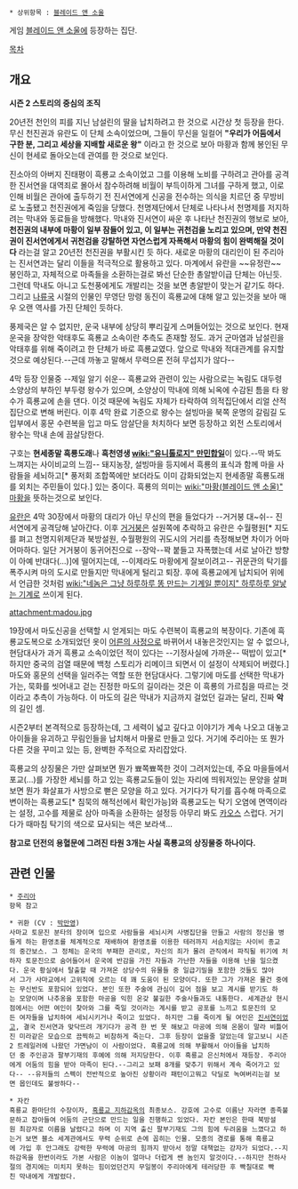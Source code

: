  * 상위항목 : [[블레이드 앤 소울]]

게임 [[블레이드 앤 소울]]에 등장하는 집단.

[[목차]]

== 개요 ==

{{{#!html
<div style="border: 3px solid Orange;padding:10px;margin-bottom:0px"><b style="font-size:18px">주의! 내용 누설이 있습니다.</b>

본 항목과 하위 항목은 작품의 줄거리나 결말, 반전 요소를 설명하고 있습니다.
작품의 내용 누설을 원하지 않는다면 이 문서를 닫아 주세요.
</div>}}}

'''시즌 2 스토리의 중심의 조직'''

20년전 천인의 피를 지닌 남설린의 딸을 납치하려고 한 것으로 시간상 첫 등장을 한다. 무신 천진권과 유란도 이 단체 소속이었으며, 그들이 무신을 일컬어 '''"우리가 어둠에서 구한 분, 그리고 세상을 지배할 새로운 왕"''' 이라고 한 것으로 보아 마황과 함께 봉인된 무신이 현세로 돌아오는데 관여를 한 것으로 보인다. 

진소아의 아버지 진태평이 흑룡교 소속이었고 그를 이용해 노비를 구하려고 관아를 공격한 진서연을 대역죄로 몰아서 참수하려해 비월이 부득이하게 그녀를 구하게 했고, 이로 인해 비월은 관아에 출두하기 전 진서연에게 신공을 전수하는 의식을 치르던 중 무방비로 노출됐고 천진권에게 죽임을 당했다. 천명제단에서 단체로 나타나서 천명제를 저지하려는 막내와 동료들을 방해했다. 막내와 진서연이 싸운 후 나타난 천진권의 행보로 보아, '''천진권의 내부에 마황이 일부 잠들어 있고, 이 일부는 귀천검을 노리고 있으며, 만약 천진권이 진서연에게서 귀천검을 강탈하면 자연스럽게 자폭해서 마황의 힘이 완벽해질 것이다''' 라는걸 알고 20년전 천진권을 부활시킨 듯 하다. 새로운 마황의 대리인이 된 주리아는 진서연과는 달리 이들을 적극적으로 활용하고 있다. 마계에서 유란을 ~~유정란~~ 봉인하고, 자체적으로 마족들을 소환하는걸로 봐선 단순한 총알받이급 단체는 아닌듯. 그런데 막내도 아니고 도천풍에게도 개발리는 것을 보면 총알받이 맞는거 같기도 하다. 그리고 [[나류국]] 시절의 인물인 무영단 망령 동진이 흑룡교에 대해 알고 있는것을 보아 매우 오랜 역사를 가진 단체인 듯하다. 

풍제국은 알 수 없지만, 운국 내부에 상당히 뿌리깊게 스며들어있는 것으로 보인다. 현재 운국을 장악한 악태후도 흑룡교 소속이란 추측도 존재할 정도. 과거 군마염과 남설린을 악태후를 위해 죽이려고 한 단체가 바로 흑룡교였다. 앞으로 막내와 적대관계를 유지할 것으로 예상된다.--근데 까놓고 말해서 무력으론 전혀 무섭지가 않다--

4막 등장 인물중 --제일 알기 쉬운-- 흑룡교와 관련이 있는 사람으로는 녹림도 대두령 소양상의 부하인 부두령 왕수가 있으며, 소양상이 막내에 의해 뇌옥에 수감된 틈을 타 왕수가 흑룡교에 손을 댄다. 이것 때문에 녹림도 자체가 타락하여 의적집단에서 리얼 산적집단으로 변해 버린다. 이후 4막 완료 기준으로 왕수는 설빙마을 북쪽 운명의 갈림길 도입부에서 홍문 수련복을 입고 마도 암살단을 처치하다 보면 등장하고 외전 스토리에서 왕수는 막내 손에 끔살당한다.

구호는 '''현세종말 흑룡도래'''나 '''흑천영생 [[wiki:"유니톨로지" 만민합일]]'''이 있다.--딱 봐도 느껴지는 사이비교의 느낌-- 돼지농장, 설빙마을 등지에서 흑룡의 표식과 함께 마을 사람들을 세뇌하고[* 풍저회 조합쪽에만 보더라도 이미 감화되었는지 현세종말 흑룡도래를 외치는 주민들이 있다.] 있는 중이다. 흑룡의 의미는 [[wiki:"마황(블레이드 앤 소울)" 마황]]을 뜻하는것으로 보인다.

[[유란]]은 4막 30장에서 마황의 대리가 아닌 무신의 편을 들었다가 --거거붕 대~쉬-- 진서연에게 공격당해 날아간다. 이후 [[거거붕]]은 설원쪽에 추락하고 유란은 수월평원[* 지도를 펴고 천명지위제단과 북방설원, 수월평원의 귀도시의 거리를 측정해보면 차이가 어마어마하다. 일단 거거붕이 동귀어진으로 --장악--꽉 붙들고 자폭했는데 서로 날아간 방향이 아예 반대다(...)]에 떨어지는데, --이제라도 마황에게 잘보이려고-- 귀문관의 탁기를 폭주시켜 마의 도시로 만들지만 막내에게 털리고 퇴장. 후에 흑룡교에게 납치되어 위에서 언급한 것처럼 [[wiki:"네놈은 그냥 하루하루 똥 만드는 기계일 뿐이지" 하루하루 알낳는 기계]]로 쓰이게 된다.

attachment:madou.jpg

19장에서 마도신공을 선택할 시 얻게되는 마도 수련복이 흑룡교의 복장이다. 기존에 흑룡교도복으로 소개되었던 옷이 [[어른의 사정]]으로 바뀌어서 내놓은것인지는 알 수 없으나, 현담대사가 과거 흑룡교 소속이었던 적이 있다는 --기정사실에 가까운-- 떡밥이 있고[* 하지만 중국의 검열 때문에 백청 스토리가 리메이크 되면서 이 설정이 삭제되어 버렸다.] 마도와 홍문의 선택을 일러주는 역할 또한 현담대사다. 그렇기에 마도를 선택한 막내가 가는, 묵화를 씻어내고 걷는 진정한 마도의 길이라는 것은 이 흑룡의 가르침을 따르는 것이라고 추측이 가능하다. 이 마도의 길은 막내가 지금까지 걸었던 길과는 달리, 진짜 '''악'''의 길인 셈.

시즌2부터 본격적으로 등장하는데, 그 세력이 넓고 깊다고 이야기가 계속 나오고 대놓고 아이들을 유괴하고 무림인들을 납치해서 마물로 만들고 있다. 거기에 주리아는 또 뭔가 다른 것을 꾸미고 있는 등, 완벽한 주적으로 자리잡았다. 

흑룡교의 상징물은 가만 살펴보면 뭔가 뾰쪽뾰쪽한 것이 그려저있는데, 주요 마을들에서 포교(...)를 가장한 세뇌를 하고 있는 흑룡교도들이 있는 자리에 띄워저있는 문양을 살펴보면 뭔가 화살표가 사방으로 뻗은 모양을 하고 있다. 거기다가 탁기를 흡수해 마족으로 변이하는 흑룡교도[* 침묵의 해적선에서 확인가능]와 흑룡교도는 탁기 오염에 면역이라는 설정, 고수를 제물로 삼아 마족을 소환하는 설정등 아무리 봐도 [[카오스]] 스럽다. 거기다가 때마침 탁기의 색으로 묘사되는 색은 보라색...

'''참고로 던전의 용혈문에 그려진 타원 3개는 사실 흑룡교의 상징물중 하나이다.'''
== 관련 인물 ==

 * [[주리아]]
 항목 참고

 * 귀환 (CV : [[박만영]])
 사마교 토문진 분타의 장이며 입으로 사람들을 세뇌시켜 사병집단을 만들고 사람의 정신을 병들게 하는 환영초를 체계적으로 재배하여 환영초를 이용한 테러까지 서슴치않는 사이비 종교의 중간보스. 그 정체는 운국의 부패한 관리로, 자신의 죄가 몰려 관직에서 파직될 위기에 처하자 토문진으로 숨어들어서 운국에 반감을 가진 자들과 가난한 자들을 이용해 난을 일으켰다. 운국 황실에서 탈출할 때 가져온 상당수의 유물들 중 일급기밀을 포함한 것들도 많아서 그가 사마교에서 고위직에 오르는 데 꽤 도움이 된 모양이다. 또한 그가 가져온 물건 중에는 무신반도 포함되어 있었다. 본인 또한 주술에 관심이 깊어 점을 보고 계시를 받기도 하는 모양이며 나추옹을 포함한 마공을 익힌 온갖 불길한 주술사들과도 내통한다. 세계관상 현시점에서는 어떤 여인이 찾아와 그를 죽일 것이라는 계시를 받고 공포를 느끼고 토문진의 모든 여자들을 납치하여 세뇌시키거나 죽이고 있었다. 하지만 그를 죽이게 될 여인은 [[진서연]]이었고, 결국 진서연과 맞닥뜨려 개기다가 공격 한 번 못 해보고 마공에 의해 온몸이 말라 비틀어진 미라같은 모습으로 끔찍하고 비참하게 죽는다. 그후 등장이 없을줄 알았는데 알고보니 시즌2 트레일러에 나왔던 가면남이 이 사람이었다. 흑룡교에 의해 부활해서 아이들을 납치하던 중 주인공과 팔부기재의 후예에 의해 저지당한다. 이후 흑룡교 은신처에서 재등장. 주리아에게 어둠의 힘을 받아 마족이 된다.--그리고 보패 8개를 맞추기 위해서 계속 죽어가고 있다-- --유저들의 스펙이 전반적으로 높아진 상황이라 패턴이고뭐고 닥딜로 녹여버리는걸 보면 몹인데도 불쌍하다--

 * 자칸 
 흑룡교 환마단의 수장이자, [[흑룡교 지하감옥]]의 최종보스. 강호에 고수로 이름난 자라면 종족불문하고 잡아들여 어둠의 군단으로 만드는 일을 진행하고 있었다. 자칸 본인은 한때 북방설원 최강자로 이름을 날렸다고 하며 이 지역 출신 팔부기재도 그의 힘에 두려움을 느꼈다고 하는거 보면 블소 세계관에서도 무력 순위로 손에 꼽히는 인물. 모종의 경로를 통해 흑룡교에 가입 후 안그래도 강력한 무력에 마공의 힘까지 받아서 정말 대책없는 강자가 되었다.--지하감옥을 한번이라도 가본 사람은 이놈이 얼마나 더럽게 쌘 놈인지 알것이다.--하지만 천하사절의 경지에는 미치지 못하는 힘이었던건지 무일봉이 주리아에게 테러당한 후 빡칠대로 빡친 막내에게 개발렸다.      

